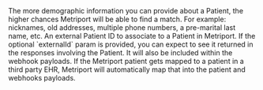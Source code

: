 <Tip>
  The more demographic information you can provide about a Patient, the higher chances Metriport will be
  able to find a match. For example: nicknames, old addresses, multiple phone numbers, a pre-marital
  last name, etc.
</Tip>

<Snippet file="demographics.mdx" />

<ParamField body="externalId" type="string">
  An external Patient ID to associate to a Patient in Metriport.
</ParamField>

<Info>
  If the optional `externalId` param is provided, you can expect to see it returned in the responses
  involving the Patient. It will also be included within the webhook payloads. If the Metriport patient gets mapped
  to a patient in a third party EHR, Metriport will automatically map that into the patient and webhooks payloads.
</Info>
